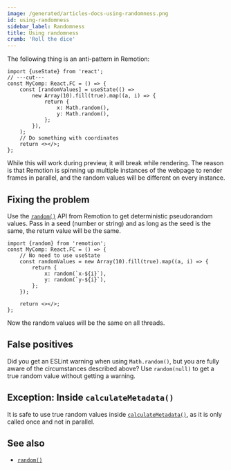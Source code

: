 ```yaml
---
image: /generated/articles-docs-using-randomness.png
id: using-randomness
sidebar_label: Randomness
title: Using randomness
crumb: 'Roll the dice'
---
```


The following thing is an anti-pattern in Remotion:

```tsx twoslash
import {useState} from 'react';
// ---cut---
const MyComp: React.FC = () => {
	const [randomValues] = useState(() =>
		new Array(10).fill(true).map((a, i) => {
			return {
				x: Math.random(),
				y: Math.random(),
			};
		}),
	);
	// Do something with coordinates
	return <></>;
};
```

While this will work during preview, it will break while rendering. The reason is that Remotion is spinning up multiple instances of the webpage to render frames in parallel, and the random values will be different on every instance.

## Fixing the problem

Use the [`random()`](/docs/random) API from Remotion to get deterministic pseudorandom values. Pass in a seed (number or string) and as long as the seed is the same, the return value will be the same.

```tsx twoslash {5-6}
import {random} from 'remotion';
const MyComp: React.FC = () => {
	// No need to use useState
	const randomValues = new Array(10).fill(true).map((a, i) => {
		return {
			x: random(`x-${i}`),
			y: random(`y-${i}`),
		};
	});

	return <></>;
};
```

Now the random values will be the same on all threads.

## False positives

Did you get an ESLint warning when using `Math.random()`, but you are fully aware of the circumstances described above? Use `random(null)` to get a true random value without getting a warning.

## Exception: Inside `calculateMetadata()`

It is safe to use true random values inside [`calculateMetadata()`](/docs/calculate-metadata), as it is only called once and not in parallel.

## See also

- [`random()`](/docs/random)
